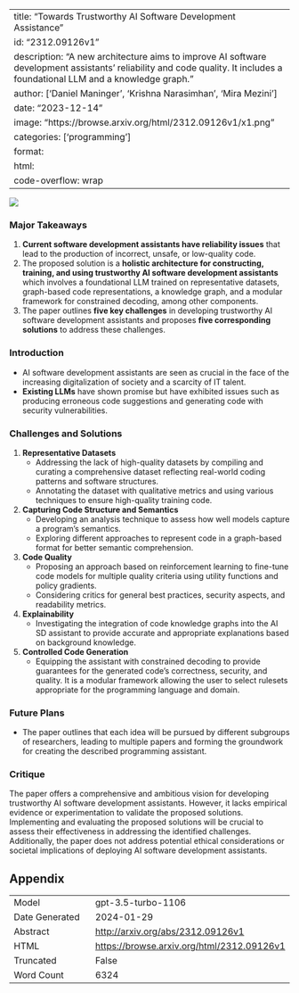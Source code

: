 
---
title: "Towards Trustworthy AI Software Development Assistance"
id: "2312.09126v1"
description: "A new architecture aims to improve AI software development assistants' reliability and code quality. It includes a foundational LLM and a knowledge graph."
author: ['Daniel Maninger', 'Krishna Narasimhan', 'Mira Mezini']
date: "2023-12-14"
image: "https://browse.arxiv.org/html/2312.09126v1/x1.png"
categories: ['programming']
format:
  html:
    code-overflow: wrap
---

![](https://browse.arxiv.org/html/2312.09126v1/x1.png)

### Major Takeaways
1. **Current software development assistants have reliability issues** that lead to the production of incorrect, unsafe, or low-quality code.
2. The proposed solution is a **holistic architecture for constructing, training, and using trustworthy AI software development assistants** which involves a foundational LLM trained on representative datasets, graph-based code representations, a knowledge graph, and a modular framework for constrained decoding, among other components.
3. The paper outlines **five key challenges** in developing trustworthy AI software development assistants and proposes **five corresponding solutions** to address these challenges.

### Introduction
- AI software development assistants are seen as crucial in the face of the increasing digitalization of society and a scarcity of IT talent.
- **Existing LLMs** have shown promise but have exhibited issues such as producing erroneous code suggestions and generating code with security vulnerabilities.

### Challenges and Solutions
1. **Representative Datasets**
   - Addressing the lack of high-quality datasets by compiling and curating a comprehensive dataset reflecting real-world coding patterns and software structures.
   - Annotating the dataset with qualitative metrics and using various techniques to ensure high-quality training code.

2. **Capturing Code Structure and Semantics**
   - Developing an analysis technique to assess how well models capture a program's semantics.
   - Exploring different approaches to represent code in a graph-based format for better semantic comprehension.

3. **Code Quality**
   - Proposing an approach based on reinforcement learning to fine-tune code models for multiple quality criteria using utility functions and policy gradients.
   - Considering critics for general best practices, security aspects, and readability metrics.

4. **Explainability**
   - Investigating the integration of code knowledge graphs into the AI SD assistant to provide accurate and appropriate explanations based on background knowledge.

5. **Controlled Code Generation**
   - Equipping the assistant with constrained decoding to provide guarantees for the generated code's correctness, security, and quality. It is a modular framework allowing the user to select rulesets appropriate for the programming language and domain.

### Future Plans
- The paper outlines that each idea will be pursued by different subgroups of researchers, leading to multiple papers and forming the groundwork for creating the described programming assistant.

### Critique
The paper offers a comprehensive and ambitious vision for developing trustworthy AI software development assistants. However, it lacks empirical evidence or experimentation to validate the proposed solutions. Implementing and evaluating the proposed solutions will be crucial to assess their effectiveness in addressing the identified challenges. Additionally, the paper does not address potential ethical considerations or societal implications of deploying AI software development assistants.

## Appendix

|          |          |
|----------|----------|
| Model     | gpt-3.5-turbo-1106       |
| Date Generated     | 2024-01-29       |
| Abstract | [http://arxiv.org/abs/2312.09126v1](http://arxiv.org/abs/2312.09126v1)        |
| HTML     | [https://browse.arxiv.org/html/2312.09126v1](https://browse.arxiv.org/html/2312.09126v1)       |
| Truncated       | False       |
| Word Count       | 6324       |